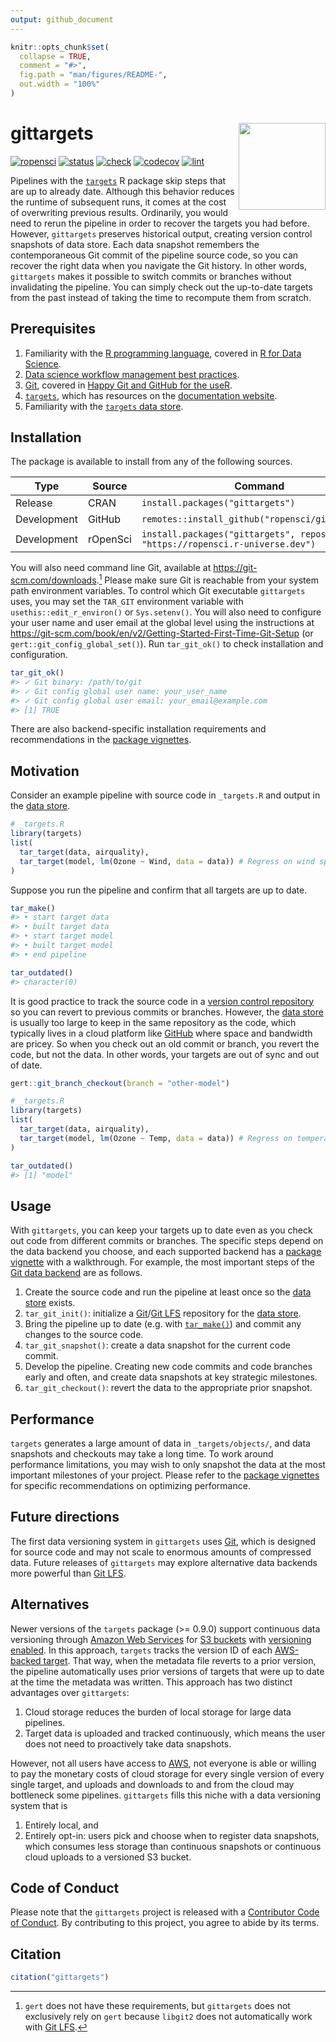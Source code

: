 ```yaml
---
output: github_document
---
```


```r
knitr::opts_chunk$set(
  collapse = TRUE,
  comment = "#>",
  fig.path = "man/figures/README-",
  out.width = "100%"
)
```

# gittargets <img src='man/figures/logo-readme.png' align="right" height="139"/>

[![ropensci](https://badges.ropensci.org/486_status.svg)](https://github.com/ropensci/software-review/issues/486)<!--
[![CRAN](https://www.r-pkg.org/badges/version/gittargets)](https://CRAN.R-project.org/package=gittargets)
-->
[![status](https://www.repostatus.org/badges/latest/active.svg)](https://www.repostatus.org/#active)
[![check](https://github.com/ropensci/gittargets/workflows/check/badge.svg)](https://github.com/ropensci/gittargets/actions?query=workflow%3Acheck)
[![codecov](https://codecov.io/gh/ropensci/gittargets/branch/main/graph/badge.svg?token=3T5DlLwUVl)](https://app.codecov.io/gh/ropensci/gittargets)
[![lint](https://github.com/ropensci/gittargets/workflows/lint/badge.svg)](https://github.com/ropensci/gittargets/actions?query=workflow%3Alint)

Pipelines with the [`targets`](https://docs.ropensci.org/targets/) R package skip  steps that are up to already date. Although this behavior reduces the runtime of subsequent runs, it comes at the cost of overwriting previous results. Ordinarily, you would need to rerun the pipeline in order to recover the targets you had before. However, `gittargets` preserves historical output, creating version control snapshots of data store. Each data snapshot remembers the contemporaneous Git commit of the pipeline source code, so you can recover the right data when you navigate the Git history. In other words, `gittargets` makes it possible to switch commits or branches without invalidating the pipeline. You can simply check out the up-to-date targets from the past instead of taking the time to recompute them from scratch.

## Prerequisites

1. Familiarity with the [R programming language](https://www.r-project.org/), covered in [R for Data Science](https://r4ds.had.co.nz/).
1. [Data science workflow management best practices](https://rstats.wtf/index.html).
1. [Git](https://git-scm.com), covered in [Happy Git and GitHub for the useR](https://happygitwithr.com).
1. [`targets`](https://docs.ropensci.org/targets/), which has resources on the [documentation website](https://docs.ropensci.org/targets/#how-to-get-started).
1. Familiarity with the [`targets` data store](https://books.ropensci.org/targets/files.html#internal-data-files).

## Installation

The package is available to install from any of the following sources.

Type | Source | Command
---|---|---
Release | CRAN | `install.packages("gittargets")`
Development | GitHub | `remotes::install_github("ropensci/gittargets")`
Development | rOpenSci | `install.packages("gittargets", repos = "https://ropensci.r-universe.dev")`

You will also need command line Git, available at <https://git-scm.com/downloads>.^[`gert` does not have these requirements, but `gittargets` does not exclusively rely on `gert` because `libgit2` does not automatically work with [Git LFS](https://git-lfs.github.com).] Please make sure Git is reachable from your system path environment variables. To control which Git executable `gittargets` uses, you may set the `TAR_GIT` environment variable with `usethis::edit_r_environ()` or `Sys.setenv()`. You will also need to configure your user name and user email at the global level using the instructions at <https://git-scm.com/book/en/v2/Getting-Started-First-Time-Git-Setup> (or `gert::git_config_global_set()`). Run `tar_git_ok()` to check installation and configuration.

```r
tar_git_ok()
#> ✓ Git binary: /path/to/git
#> ✓ Git config global user name: your_user_name
#> ✓ Git config global user email: your_email@example.com
#> [1] TRUE
```

There are also backend-specific installation requirements and recommendations in the [package vignettes](https://docs.ropensci.org/gittargets/articles/index.html).

## Motivation

Consider an example pipeline with source code in `_targets.R` and output in the [data store](https://books.ropensci.org/targets/files.html#internal-data-files). 

```r
# _targets.R
library(targets)
list(
  tar_target(data, airquality),
  tar_target(model, lm(Ozone ~ Wind, data = data)) # Regress on wind speed.
)
```

Suppose you run the pipeline and confirm that all targets are up to date.

```r
tar_make()
#> • start target data
#> • built target data
#> • start target model
#> • built target model
#> • end pipeline
```

```r
tar_outdated()
#> character(0)
```

It is good practice to track the source code in a [version control repository](https://git-scm.com) so you can revert to previous commits or branches. However, the [data store](https://books.ropensci.org/targets/files.html#internal-data-files) is usually too large to keep in the same repository as the code, which typically lives in a cloud platform like [GitHub](https://github.com) where space and bandwidth are pricey. So when you check out an old commit or branch, you revert the code, but not the data. In other words, your targets are out of sync and out of date.

```r
gert::git_branch_checkout(branch = "other-model")
```

```r
# _targets.R
library(targets)
list(
  tar_target(data, airquality),
  tar_target(model, lm(Ozone ~ Temp, data = data)) # Regress on temperature.
)
```

```r
tar_outdated()
#> [1] "model"
```

## Usage

With `gittargets`, you can keep your targets up to date even as you check out code from different commits or branches. The specific steps depend on the data backend you choose, and each supported backend has a [package vignette](https://docs.ropensci.org/gittargets/articles/index.html) with a walkthrough. For example, the most important steps of the [Git data backend](https://docs.ropensci.org/gittargets/articles/git.html) are as follows.

1. Create the source code and run the pipeline at least once so the [data store](https://books.ropensci.org/targets/files.html#internal-data-files) exists.
1. `tar_git_init()`: initialize a [Git](https://git-scm.com)/[Git LFS](https://git-lfs.github.com) repository for the [data store](https://books.ropensci.org/targets/files.html#internal-data-files).
1. Bring the pipeline up to date (e.g. with [`tar_make()`](https://docs.ropensci.org/targets/reference/tar_make.html)) and commit any changes to the source code.
1. `tar_git_snapshot()`: create a data snapshot for the current code commit.
1. Develop the pipeline. Creating new code commits and code branches early and often, and create data snapshots at key strategic milestones.
1. `tar_git_checkout()`: revert the data to the appropriate prior snapshot.

## Performance

`targets` generates a large amount of data in `_targets/objects/`, and data snapshots and checkouts may take a long time. To work around performance limitations, you may wish to only snapshot the data at the most important milestones of your project. Please refer to the [package vignettes](https://docs.ropensci.org/gittargets/articles/index.html) for specific recommendations on optimizing performance. 

## Future directions

The first data versioning system in `gittargets` uses [Git](https://git-scm.com), which is designed for source code and may not scale to enormous amounts of compressed data. Future releases of `gittargets` may explore alternative data backends more powerful than [Git LFS](https://git-lfs.github.com).

## Alternatives

Newer versions of the `targets` package (>= 0.9.0) support continuous data versioning through [Amazon Web Services](https://aws.amazon.com) for [S3 buckets](https://aws.amazon.com/s3/) with [versioning enabled](https://docs.aws.amazon.com/AmazonS3/latest/userguide/Versioning.html). In this approach, `targets` tracks the version ID of each [AWS-backed target](https://books.ropensci.org/targets/storage_amazon.html). That way, when the metadata file reverts to a prior version, the pipeline automatically uses prior versions of targets that were up to date at the time the metadata was written. This approach has two distinct advantages over `gittargets`:

1. Cloud storage reduces the burden of local storage for large data pipelines.
2. Target data is uploaded and tracked continuously, which means the user does not need to proactively take data snapshots. 

However, not all users have access to [AWS](https://aws.amazon.com), not everyone is able or willing to pay the monetary costs of cloud storage for every single version of every single target, and uploads and downloads to and from the cloud may bottleneck some pipelines. `gittargets` fills this niche with a data versioning system that is 

1. Entirely local, and 
2. Entirely opt-in: users pick and choose when to register data snapshots, which consumes less storage than continuous snapshots or continuous cloud uploads to a versioned S3 bucket.

## Code of Conduct

Please note that the `gittargets` project is released with a [Contributor Code of Conduct](https://ropensci.org/code-of-conduct/). By contributing to this project, you agree to abide by its terms.

## Citation

```r
citation("gittargets")
```
